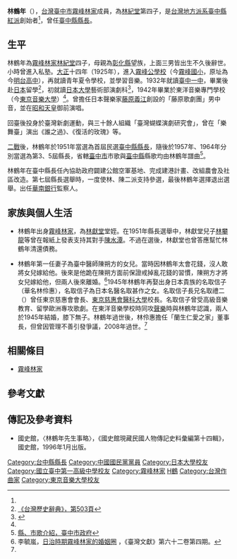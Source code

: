 {{Infobox_Prime_Minister
| name = 林鶴年 
| image = 台中縣長林鶴年.jpg
| imagesize = 235px
| country = 
| order = [[File:Taichung_County_Emblem.svg|20px]][[臺中縣|臺中縣]]第1、4、6任[[臺中縣縣長|縣長]]
| term_start1 = 1964年6月2日
| term_end1 = 1968年6月2日
| predecessor1 = [[何金生|何金生]]
| successor1 = [[王子癸|王子癸]]
| term_start2 = 1957年6月2日
| term_end2 = 1960年6月2日
| predecessor2 = [[廖五湖|廖五湖]]
| successor2 = 何金生
| term_start3 = 1951年6月1日
| term_end3 = 1954年6月2日
| predecessor3 = 首任
| successor3 = [[陳水潭|陳水潭]]
| nationality = {{ROC}}
| birth_date = 1914年12月12日
| birth_place = {{TWN-JPN}}
| death_date ={{death date and age|1994|12|7|1914|12|12}}
| death_place ={{TWN}}
| native place =
| constituency = 
| spouse = 名取信子
| party = {{kmt}}
| profession = 
| religion = 
| signature = 
| footnotes = 
}}
'''林鶴年'''（{{bd|1914年|12月12日|1994年|12月7日|catIDx=L林}}），[[台灣|台灣]][[臺中市|臺中市]][[霧峰林家|霧峰林家]]成員，為[[林紀堂|林紀堂]]第四子，是[[台灣地方派系|台灣地方派系]][[臺中縣|臺中縣]][[臺中縣地方派系|紅派]]創始者<ref name="臺灣記憶"/>，曾任[[臺中縣縣長|臺中縣縣長]]。

== 生平 ==
林鶴年為[[霧峰林家|霧峰林家]][[林紀堂|林紀堂]]四子，母親為[[彰化縣|彰化縣]]望族，上面三男皆出生不久後辭世。小時曾進入私塾。{{r|林|page=209}}[[大正|大正]]十四年（1925年），進入[[霧峰公學校|霧峰公學校]]（今[[霧峰國小|霧峰國小]]，原址為今[[臺中市私立明台高級中學|明台高中]]），再就讀青年夏令學校，並學習音樂。1932年就讀[[臺中市立臺中第一高級中等學校|臺中一中]]，畢業後赴[[日本|日本]]留學<ref name="臺灣歷史辭典">[http://nrch.cca.gov.tw/ccahome/website/site20/PDFFiles/0503.pdf 《台灣歷史辭典》，第503頁]{{dead link|date=2018年3月 |bot=InternetArchiveBot |fix-attempted=yes }}</ref>，初就讀[[日本大學|日本大學]]藝術部演劇科<ref name="臺灣記憶">{{Cite web |url=http://memory.ncl.edu.tw/tm_cgi/hypage.cgi?HYPAGE=toolbox_figure_detail.hpg&project_id=twpeop&dtd_id=15&subject_name=%E8%87%BA%E7%81%A3%E4%BA%BA%E7%89%A9%E8%AA%8C(1895-1945)&subject_url=toolbox_figure.hpg&xml_id=0000293808&who=%E6%9E%97%E9%B6%B4%E5%B9%B4(%E6%9E%97%E7%B4%80%E5%A0%82%E5%AD%90) |title=《臺灣人物小傳：林鶴年(林紀堂子)》，臺灣記憶網站 |access-date=2009-06-20 |archive-date=2016-03-04 |archive-url=https://web.archive.org/web/20160304115531/http://memory.ncl.edu.tw/tm_cgi/hypage.cgi?HYPAGE=toolbox_figure_detail.hpg&project_id=twpeop&dtd_id=15&subject_name=%E8%87%BA%E7%81%A3%E4%BA%BA%E7%89%A9%E8%AA%8C(1895-1945)&subject_url=toolbox_figure.hpg&xml_id=0000293808&who=%E6%9E%97%E9%B6%B4%E5%B9%B4(%E6%9E%97%E7%B4%80%E5%A0%82%E5%AD%90) |dead-url=no }}</ref>，1942年畢業於東洋音樂專門學校（今[[東京音樂大學|東京音樂大學]]）<ref name="臺灣歷史辭典"/>。曾擔任日本聲樂家[[藤原義江|藤原義江]]創設的「藤原歌劇團」男中音，並在[[昭和天皇|昭和天皇]]御前演唱。 

回臺後投身於臺灣新劇運動，與三十餘人組織「臺灣蝴蝶演劇研究會」，曾在「樂舞臺」演出《誰之過》、《復活的玫瑰》等。

[[二戰|二戰]]後，林鶴年於1951年當選為首屆民選[[臺中縣縣長|臺中縣縣長]]，隨後於1957年、1964年分別當選為第3、5屆縣長，省轄[[臺中市_(省轄市)|臺中市]]市歌與[[臺中縣|臺中縣]]縣歌均由林鶴年譜曲<ref>[http://www.taichung.gov.tw/internet/main/docDetail.aspx?uid=9017&docid=67069 縣、市歌介紹，臺中市政府]{{dead link|date=2018年3月 |bot=InternetArchiveBot |fix-attempted=yes }}</ref>。

林鶴年在臺中縣長任內協助政府闢建公館空軍基地、完成建港計畫、改組農會及社區改造。{{r|林|page=210}}第七屆縣長選舉時，一度使林、陳二派支持參選，最後林鶴年選擇退出選舉。{{r|林|page=210}}出任[[華南銀行|華南銀行]]監察人。

==家族與個人生活==
* 林鶴年出身[[霧峰林家|霧峰林家]]，為[[林獻堂|林獻堂]]堂姪。在1951年縣長選舉中，林獻堂兒子[[林攀龍|林攀龍]]等曾在報紙上發表支持其對手[[陳水潭|陳水潭]]。不過在選後，林獻堂也曾答應幫忙林鶴年清還債務。

* 林鶴年第一任妻子為臺中醫師陳朔方的女兒。當時因林鶴年太會花錢，沒人敢將女兒嫁給他。後來是他跪在陳朔方面前保證戒掉亂花錢的習慣，陳朔方才將女兒嫁給他，但兩人後來離婚。<ref name="#1">李毓嵐，[http://ir.lib.nchu.edu.tw/bitstream/11455/33276/1/3-1-5-1-1.pdf 日治時期霧峰林家的婚姻圈] {{Wayback|url=http://ir.lib.nchu.edu.tw/bitstream/11455/33276/1/3-1-5-1-1.pdf |date=20190712235916 }}，《臺灣文獻》第六十二卷第四期。</ref>1945年林鶴年再娶出身日本貴族的名取信子（華名林伶惠），名取信子為日本名醫名取甚作之女。名取信子長兄名取禮二（{{link-ja|名取礼二|名取礼二}}）曾任東京慈惠會會長、[[東京慈惠會醫科大學|東京慈惠會醫科大學]]校長。{{r|林|page=209}}名取信子曾受高級音樂教育、留學歐洲專攻歌劇。在東洋音樂學校時同攻[[聲樂|聲樂]]時與林鶴年認識，兩人於1945年結婚，膝下無子。林鶴年過世後，林伶惠擔任「蘭生仁愛之家」董事長，但曾因管理不善引發爭議，2008年過世。<ref name="#1"/>

==相關條目==
*[[霧峰林家|霧峰林家]]

==參考文獻==
{{Reflist|2|refs=
<ref name="林">{{cite book |title=林鶴年先生事略|author=國史館 |publisher=國史館 |isbn= |date=1996年1月}}</ref>
}}

==傳記及參考資料==
*國史館，〈林鶴年先生事略〉，《國史館現藏民國人物傳記史料彙編第十四輯》，國史館，1996年1月出版。

{{start box}}
{{s-before|－}}
{{s-title|[[台中縣縣長|台中縣縣長]]|1951年—1954年}}
{{s-after|[[陳水潭|陳水潭]]}}
{{s-before|[[廖五湖|廖五湖]]}}
{{s-title|[[台中縣縣長|台中縣縣長]]|1957年—1960年}}
{{s-after|[[何金生|何金生]]}}
{{s-before|[[何金生|何金生]]}}
{{s-title|[[台中縣縣長|台中縣縣長]]|1964年—1968年}}
{{s-after|[[王子癸|王子癸]]}}
{{end box}}
{{霧峰林家}}

{{DEFAULTSORT:Lin林鶴年}}
[[Category:台中縣縣長|Category:台中縣縣長]]
[[Category:中國國民黨黨員|Category:中國國民黨黨員]]
[[Category:日本大學校友|Category:日本大學校友]]
[[Category:國立臺中第一高級中學校友|Category:國立臺中第一高級中學校友]]
[[Category:霧峰林家|Category:霧峰林家]]
[[Category:林姓|H鶴]]
[[Category:台灣作曲家|Category:台灣作曲家]]
[[Category:東京音樂大學校友|Category:東京音樂大學校友]]